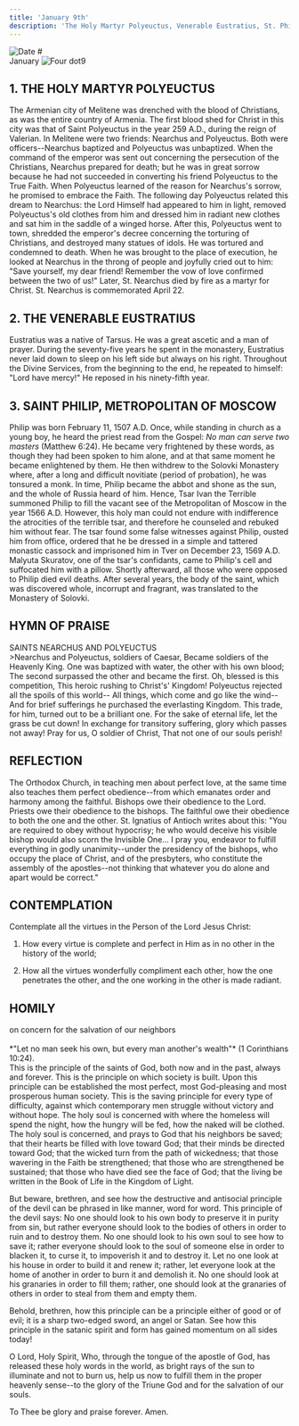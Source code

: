 ```yaml
---
title: 'January 9th'
description: 'The Holy Martyr Polyeuctus, Venerable Eustratius, St. Philip, Metropolitan of Moscow'
---
```


<RunningHead />
<Image src="/title-imprint.png" height={50} width={50} alt="Date" className="title-imprint"/>
# <div id="date">January <Image className="four-dot" src="/four-dot.png" height={15} width={15} alt="Four dot" />9</div>

## 1. THE HOLY MARTYR POLYEUCTUS

The Armenian city of Melitene was drenched with the blood of Christians, as was the entire country of Armenia. The first blood shed for Christ in this city was that of Saint Polyeuctus in the year 259 A.D., during the reign of Valerian. In Melitene were two friends: Nearchus and Polyeuctus. Both were officers--Nearchus baptized and Polyeuctus was unbaptized. When the command of the emperor was sent out concerning the persecution of the Christians, Nearchus prepared for death; but he was in great sorrow because he had not succeeded in converting his friend Polyeuctus to the True Faith. When Polyeuctus learned of the reason for Nearchus's sorrow, he promised to embrace the Faith. The following day Polyeuctus related this dream to Nearchus: the Lord Himself had appeared to him in light, removed Polyeuctus's old clothes from him and dressed him in radiant new clothes and sat him in the saddle of a winged horse. After this, Polyeuctus went to town, shredded the emperor's decree concerning the torturing of Christians, and destroyed many statues of idols. He was tortured and condemned to death. When he was brought to the place of execution, he looked at Nearchus in the throng of people and joyfully cried out to him: "Save yourself, my dear friend! Remember the vow of love confirmed between the two of us!" Later, St. Nearchus died by fire as a martyr for Christ. St. Nearchus is commemorated April 22.

## 2. THE VENERABLE EUSTRATIUS

Eustratius was a native of Tarsus. He was a great ascetic and a man of prayer. During the seventy-five years he spent in the monastery, Eustratius never laid down to sleep on his left side but always on his right. Throughout the Divine Services, from the beginning to the end, he repeated to himself: "Lord have mercy!" He reposed in his ninety-fifth year.

## 3. SAINT PHILIP, METROPOLITAN OF MOSCOW

Philip was born February 11, 1507 A.D. Once, while standing in church as a young boy, he heard the priest read from the Gospel: *No man can serve two masters* (Matthew 6:24). He became very frightened by these words, as though they had been spoken to him alone, and at that same moment he became enlightened by them. He then withdrew to the Solovki Monastery where, after a long and difficult novitiate (period of probation), he was tonsured a monk. In time, Philip became the abbot and shone as the sun, and the whole of Russia heard of him. Hence, Tsar Ivan the Terrible summoned Philip to fill the vacant see of the  Metropolitan of Moscow in the year 1566 A.D. However, this holy man could not endure with indifference the atrocities of the terrible tsar, and therefore he counseled and rebuked him without fear. The tsar found some false witnesses against Philip, ousted him from office, ordered that he be dressed in a simple and tattered monastic cassock and imprisoned him in Tver on December 23, 1569 A.D. Malyuta Skuratov, one of the tsar's confidants, came to Philip's cell and suffocated him with a pillow. Shortly afterward, all those who were opposed to Philip died evil deaths. After several years, the body of the saint, which was discovered whole, incorrupt and fragrant, was translated to the Monastery of Solovki.


## HYMN OF PRAISE
<div style={{textAlign:'center', color:'crimson', fontWeight:'bold'}}>
SAINTS NEARCHUS AND POLYEUCTUS
</div>
>Nearchus and Polyeuctus, soldiers of Caesar,  
Became soldiers of the Heavenly King.  
One was baptized with water, the other with his own blood;  
The second surpassed the other and became the first.  
Oh, blessed is this competition,  
This heroic rushing to Christ's' Kingdom!  
Polyeuctus rejected all the spoils of this world--  
All things, which come and go like the wind--  
And for brief sufferings he purchased the everlasting Kingdom.  
This trade, for him, turned out to be a brilliant one.  
For the sake of eternal life, let the grass be cut down!  
In exchange for transitory suffering, glory which passes not away!  
Pray for us, O soldier of Christ,  
That not one of our souls perish!  

## REFLECTION

The Orthodox Church, in teaching men about perfect love, at the same time also teaches them perfect obedience--from which emanates order and harmony among the faithful. Bishops owe their obedience to the Lord. Priests owe their obedience to the bishops. The faithful owe their obedience to both the one and the other. St. Ignatius of Antioch writes about this: "You are required to obey without hypocrisy; he who would deceive his visible bishop would also scorn the Invisible One... I pray you, endeavor to fulfill everything in godly unanimity--under the presidency of the bishops, who occupy the place of Christ, and of the presbyters, who constitute the assembly of the apostles--not thinking that whatever you do alone and apart would be correct."


## CONTEMPLATION

Contemplate all the virtues in the Person of the Lord Jesus Christ:

1. How every virtue is complete and perfect in Him as in no other in the history of the world;

2. How all the virtues wonderfully compliment each other, how the one penetrates the other, and the one working in the other is made radiant.


## HOMILY
<div style={{textAlign:'center', color:'crimson', fontWeight:'bold'}}>
on concern for the salvation of our neighbors
</div><br />
<div style={{textAlign:'right'}}>
*"Let no man seek his own, but every man another's wealth"* (1 Corinthians 10:24).
</div>
This is the principle of the saints of God, both now and in the past, always and forever. This is the principle on which society is built. Upon this principle can be established the most perfect, most God-pleasing and most prosperous human society. This is the saving principle for every type of difficulty, against which contemporary men struggle without victory and without hope. The holy soul is concerned with where the homeless will spend the night, how the hungry will be fed, how the naked will be clothed. The holy soul is concerned, and prays to God that his neighbors be saved; that their hearts be filled with love toward God; that their minds be directed toward God; that the wicked turn from the path of wickedness; that those wavering in the Faith be strengthened; that those who are strengthened be sustained; that those who have died see the face of God; that the living be written in the Book of Life in the Kingdom of Light.

But beware, brethren, and see how the destructive and antisocial principle of the devil can be phrased in like manner, word for word. This principle of the devil says: No one should look to his own body to preserve it in purity from sin, but rather everyone should look to the bodies of others in order to ruin and to destroy them. No one should look to his own soul to see how to save it; rather everyone should look to the soul of someone else in order to blacken it, to curse it, to impoverish it and to destroy it. Let no one look at his house in order to build it and renew it; rather, let everyone look at the home of another in order to burn it and demolish it. No one should look at his granaries in order to fill them; rather, one should look at the granaries of others in order to steal from them and empty them.

Behold, brethren, how this principle can be a principle either of good or of evil; it is a sharp two-edged sword, an angel or Satan. See how this principle in the satanic spirit and form has gained momentum on all sides today!

O Lord, Holy Spirit, Who, through the tongue of the apostle of God, has released these holy words in the world, as bright rays of the sun to illuminate and not to burn us, help us now to fulfill them in the proper heavenly sense--to the glory of the Triune God and for the salvation of our souls.

To Thee be glory and praise forever. Amen.